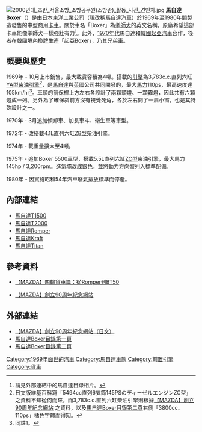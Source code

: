 {{noteTA
|T=zh-hans:马自达Boxer;zh-hk:萬事得Boxer;zh-tw:馬自達Boxer;
|1=zh-hans:马自达;zh-hk:萬事得;zh-tw:馬自達;
}}
[[File:2000년대_초반_서울소방_소방공무원(소방관)_활동_사진_견인차.jpg|right]]
'''馬自達Boxer'''（{{lang-ja|マツダ・ボクサー}}）是由[[日本|日本]]東洋工業公司（現改稱[[馬自達|馬自達]]汽車）於1969年至1980年間製造發售的中型商用[[載貨汽車|卡車]]。關於車名「Boxer」為[[拳師犬|拳師犬]]的英文名稱，原廠希望這部卡車能像拳師犬一樣強壯有力<ref>請見外部連結中的馬自達目錄相片。</ref>。此外，[[1970年代|1970年代]]馬自達和[[韓國|韓國]][[起亞汽車|起亞汽車]]合作，後者在韓國境內[[换牌工程|換牌生產]]「起亞Boxer」，乃其兄弟車。

== 概要與歷史 ==
1969年 - 10月上市銷售，最大載貨容積為4噸。搭載的[[發動機|引擎]]為3,783c.c.直列六缸[[馬自達柴油引擎#直列六缸|YA型]][[柴油引擎|柴油引擎]]<ref>日文版維基百科寫「5494cc直列6気筒145PSのディーゼルエンジンZC型」之資料不知從何而來，而3,783c.c.直列六缸柴油引擎則根據{{ja}}[http://www.mazda.co.jp/90th/#/gallery 【MAZDA】創立90周年紀念網站] {{webarchive|url=https://web.archive.org/web/20101014123549/http://www.mazda.co.jp/90th/ |date=2010-10-14 }}之資料，以及[http://imageshack.us/f/261/oldcatalogueimg600x4501.jpg/ 馬自達Boxer目錄第二頁]右側「3800cc、110ps」橘色字體而得知。</ref>，是[[馬自達|馬自達]]與[[英國|英國]]{{link-en|柏金斯引擎|Perkins Engines Company Limited}}公司共同開發的，最大[[馬力|馬力]]110ps，最高速度達105km/hr<ref>同註1。</ref>。車頭的前保桿上方左右各設計了兩顆頭燈、一顆霧燈，因此共有六顆燈成一列。另外為了確保斜前方沒有視覺死角，各於左右開了一扇小窗，也是其特殊設計之一。

1970年 - 3月追加傾卸車、加長車斗、衛生車等車型。

1972年 - 改搭載4.1L直列六缸[[馬自達柴油引擎#直列六缸|ZB型]]柴油引擎。

1974年 - 載重量擴大至4噸。

1975年 - 追加Boxer 5500車型，搭載5.5L直列六缸[[馬自達柴油引擎#直列六缸|ZC型]]柴油引擎，最大馬力145hp / 3,200rpm。進氣壩改成銀色，並將動力方向盤列入標準配備。

1980年 - 因實施昭和54年汽車廢氣排放標準而停產。

== 內部連結 ==
* [[馬自達T1500|馬自達T1500]]
* [[馬自達T2000|馬自達T2000]]
* [[馬自達Romper|馬自達Romper]]
* [[馬自達Kraft|馬自達Kraft]]
* [[馬自達Titan|馬自達Titan]]

== 參考資料 ==
* [https://web.archive.org/web/20131224155138/http://www.mazda.com.cn/brand/classic/classic_04.html 【MAZDA】四輪貨車篇：從Romper到BT50]
* {{ja}}[https://web.archive.org/web/20101014123549/http://www.mazda.co.jp/90th/#/gallery 【MAZDA】創立90周年紀念網站]
{{reflist}}

== 外部連結 ==
* [https://web.archive.org/web/20101014123549/http://www.mazda.co.jp/90th/#/gallery 【MAZDA】創立90周年紀念網站（日文）]
* [http://img408.imageshack.us/i/oldcatalogueimg600x4501.jpg 馬自達Boxer目錄第一頁]
* [http://img261.imageshack.us/i/oldcatalogueimg600x4501.jpg 馬自達Boxer目錄第二頁]

{{Mazda early}}

[[Category:1969年面世的汽車|Category:1969年面世的汽車]]
[[Category:馬自達車款|Category:馬自達車款]]
[[Category:前置引擎|Category:前置引擎]]
[[Category:貨車|Category:貨車]]
